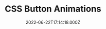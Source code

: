 ---
title: CSS Button Animations
description: Buttons with hover animations using only CSS
date: 2022-06-22T17:14:18.000Z
image: $/assets/images/css-buttons.jpg
codepen:
  title: CSS Button Animations
  hash: GRQojxY
tags:
  - Animation
  - Codepen
  - CSS
  - UI
---